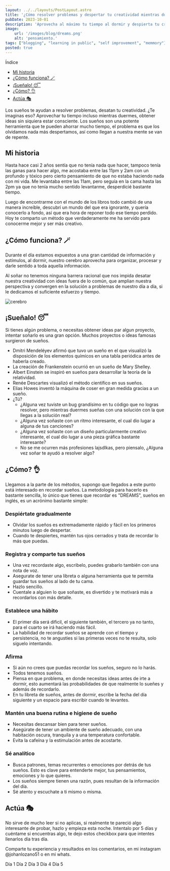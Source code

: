 ```yaml
---
layout: ../../layouts/PostLayout.astro
title: '¿Cómo resolver problemas y despertar tu creatividad mientras duermes? 😴'
pubDate: 2023-10-01
description: 'Aprovecha al máximo tu tiempo al dormir y despierta tu creatividad. Descubre cómo los sueños pueden ser una poderosa herramienta para resolver problemas y obtener ideas innovadoras.'
image:
    url: '/images/blog/dreams.png'
    alt: 'pensamiento.'
tags: ["blogging", "learning in public", "self improvement", "memmory"]
posted: true
---
```



Índice

- [Mi historia](#mi-historia)
- [¿Cómo funciona? 🪄](#cómo-funciona-)
- [¡Sueñalo! 😴](#sueñalo-)
- [¿Cómo? 👌](#cómo-)
- [Actúa 🎭](#actúa-)

Los sueños te ayudan a resolver problemas, desatan tu creatividad. ¿Te imaginas eso? Aprovechar tu tiempo incluso mientras duermes, obtener ideas sin siquiera estar consciente. Los sueños son una potente herramienta que te pueden ahorrar mucho tiempo, el problema es que los olvidamos nada más despertamos, así como llegan a nuestra mente se van de repente.

## Mi historia

Hasta hace casi 2 años sentía que no tenía nada que hacer, tampoco tenía las ganas para hacer algo, me acostaba entre las 11pm y 2am con un profundo y tóxico pero cierto pensamiento de que no estaba haciendo nada con mi vida. Me levantaba entre las 11am, pero seguía en la cama hasta las 2pm ya que no tenía mucho sentido levantarme, desperdicié bastante tiempo. 

Luego de encontrarme con el mundo de los libros todo cambió de una manera increíble, descubrí un mundo del que era ignorante, y quería conocerlo a fondo, así que era hora de reponer todo ese tiempo perdido. Hoy te comparto un método que verdaderamente me ha servido para conocerme mejor y ser más creativo.

## ¿Cómo funciona? 🪄

Durante el día estamos expuestos a una gran cantidad de información y estímulos, al dormir, nuestro cerebro aprovecha para organizar, procesar y darle sentido a toda aquella información. 

Al soñar no tenemos ninguna barrera racional que nos impida desatar nuestra creatividad con ideas fuera de lo común, que amplian nuestra perspectiva y convergen en la solución a problemas de nuestro día a día, si le dedicamos el suficiente esfuerzo y tiempo. 

![cerebro](https://images.pexels.com/photos/6192337/pexels-photo-6192337.jpeg)

## ¡Sueñalo! 😴

Si tienes algún problema, o necesitas obtener ideas par algun proyecto, intentar soñarlo es una gran opción. Muchos proyectos o ideas famosas surgieron de sueños.


- Dmitri Mendeléyev afirmó que tuvo un sueño en el que visualizó la disposición de los elementos químicos en una tabla periódica antes de haberla creado.
- La creación de Frankenstein ocurrió en un sueño de Mary Shelley.
- Albert Einstein se inspiró en sueños para desarrollar la teoría de la relatividad.
- Renée Descartes visualizó el método científico en sus sueños.
- Elias Howes inventó la máquina de coser en gran medida gracias a un sueño.
- ¿Tú?
  - ¿Alguna vez tuviste un bug grandísimo en tu código que no logras resolver, pero mientras duermes sueñas con una solución con la que llegas a la solución real?
  - ¿Alguna vez soñaste con un ritmo interesante, el cual dio lugar a alguna de tus canciones?
  - ¿Alguna vez soñaste con un diseño particularmente creativo interesante, el cual dio lugar a una pieza gráfica bastante interesante?
  - No se me ocurren más profesiones lajsdlkas, pero piensalo, ¿Alguna vez soñar te ayudó a resolver algo?


## ¿Cómo? 👌


Llegamos a la parte de los métodos, supongo que llegados a este punto está interesado en recordar sueños. La metodología para hacerlo es bastante sencilla, lo único que tienes que recordar es "DREAMS", sueños en inglés, es un acrónimo bastante simple:


### Despiértate gradualmente  
- Olvidar los sueños es extremadamente rápido y fácil en los primeros minutos luego de despertar. 
- Cuando te despiertes, mantén tus ojos cerrados y trata de recordar lo más que puedas.
### Registra y comparte tus sueños
- Una vez recordaste algo, escribelo, puedes grabarlo también con una nota de voz.
- Asegurate de tener una libreta o alguna herramienta que te permita guardar tus sueños al lado de tu cama.
- Hazlo sencillo.
- Cuentale a alguien lo que soñaste, es divertido y te motivará más a recordarlos con más detalle.
### Establece una hábito 
- El primer día será dificil, el siguiente también, el tercero ya no tanto, para el cuarto se irá haciendo más fácil.
- La habilidad de recordar sueños se aprende con el tiempo y persistencia, no te angusties si las primeras veces no te resulta, solo síguelo intentando.
### Afirma
- Si aún no crees que puedas recordar los sueños, seguro no lo harás.
- Todos tenemos sueños.
- Piensa en que problema, en donde necesitas ideas antes de irte a dormir, esto aumentará las probabilidades de que realmente lo sueñes y además de recordarlo.
- En tu libreta de sueños, antes de dormir, escribe la fecha del día siguiente y un espacio para escribir cuando te levantes.
### Mantén una buena rutina e higiene de sueño
- Necesitas descansar bien para tener sueños.
- Asegúrate de tener un ambiente de sueño adecuado, con una habitación oscura, tranquila y a una temperatura confortable. 
- Evita la cafeína y la estimulación antes de acostarte.
### Sé analítico 
- Busca patrones, temas recurrentes o emociones por detrás de tus sueños. Esto es clave para entenderte mejor, tus pensamientos, emociones y lo que quieres.
- Los sueños siempre tienen una razón, pues resultan de la información del día.
- Sé atento y escuchate a ti mismo o misma.


## Actúa 🎭


No sirve de mucho leer si no aplicas, si realmente te pareció algo interesante de probar, hazlo y empieza esta noche. Intentalo por 5 días y cuéntame si encuentras algo, te dejo estos checkbox para que intentes llenarlos día tras día.

Comparte tu experiencia y resultados en los comentarios, en mi instagram @johanlozano51 o en mi whats.

<Checkbox id="dia1" client:load>Día 1</Checkbox>
<Checkbox id="dia2" client:load>Día 2</Checkbox>
<Checkbox id="dia3" client:load>Día 3</Checkbox>
<Checkbox id="dia4" client:load>Día 4</Checkbox>
<Checkbox id="dia5" client:load>Día 5</Checkbox>